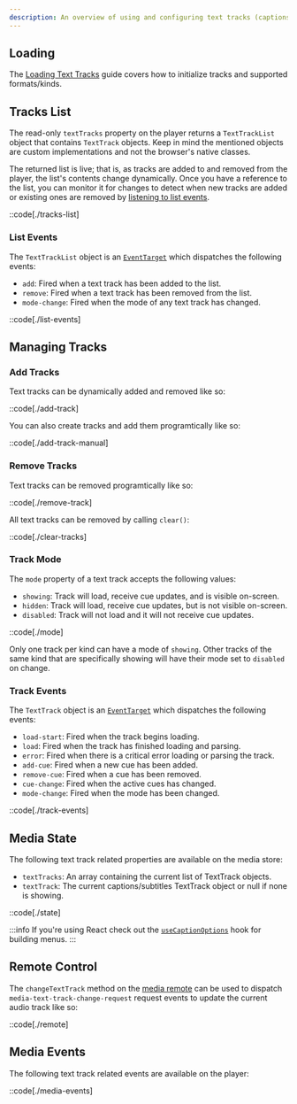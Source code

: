 ```yaml
---
description: An overview of using and configuring text tracks (captions/subtitles).
---
```


## Loading

The [Loading Text Tracks][loading-tracks] guide covers how to initialize tracks and supported
formats/kinds.

[loading-tracks]: /docs/wc/player/core-concepts/loading#text-tracks

## Tracks List

The read-only `textTracks` property on the player returns a `TextTrackList` object that
contains `TextTrack` objects. Keep in mind the mentioned objects are custom implementations and
not the browser's native classes.

The returned list is live; that is, as tracks are added to and removed from the player, the
list's contents change dynamically. Once you have a reference to the list, you can monitor it
for changes to detect when new tracks are added or existing ones are removed by
[listening to list events](#list-events).

::code[./tracks-list]

### List Events

The `TextTrackList` object is an [`EventTarget`][event-target] which dispatches the following events:

- `add`: Fired when a text track has been added to the list.
- `remove`: Fired when a text track has been removed from the list.
- `mode-change`: Fired when the mode of any text track has changed.

::code[./list-events]

[event-target]: https://developer.mozilla.org/en-US/docs/Web/API/EventTarget

## Managing Tracks

### Add Tracks

Text tracks can be dynamically added and removed like so:

::code[./add-track]

You can also create tracks and add them programtically like so:

::code[./add-track-manual]

### Remove Tracks

Text tracks can be removed programtically like so:

::code[./remove-track]

All text tracks can be removed by calling `clear()`:

::code[./clear-tracks]

### Track Mode

The `mode` property of a text track accepts the following values:

- `showing`: Track will load, receive cue updates, and is visible on-screen.
- `hidden`: Track will load, receive cue updates, but is not visible on-screen.
- `disabled`: Track will not load and it will not receive cue updates.

::code[./mode]

Only one track per kind can have a mode of `showing`. Other tracks of the same kind that are
specifically showing will have their mode set to `disabled` on change.

### Track Events

The `TextTrack` object is an [`EventTarget`][event-target] which dispatches the following events:

- `load-start`: Fired when the track begins loading.
- `load`: Fired when the track has finished loading and parsing.
- `error`: Fired when there is a critical error loading or parsing the track.
- `add-cue`: Fired when a new cue has been added.
- `remove-cue`: Fired when a cue has been removed.
- `cue-change`: Fired when the active cues has changed.
- `mode-change`: Fired when the mode has been changed.

::code[./track-events]

[event-target]: https://developer.mozilla.org/en-US/docs/Web/API/EventTarget

## Media State

The following text track related properties are available on the media store:

- `textTracks`: An array containing the current list of TextTrack objects.
- `textTrack`: The current captions/subtitles TextTrack object or null if none is showing.

::code[./state]

:::info
If you're using React check out the [`useCaptionOptions`][use-caption-options] hook for building menus.
:::

[use-caption-options]: /docs/player/api/hooks/use-caption-options

## Remote Control

The `changeTextTrack` method on the [media remote][media-remote] can be used to dispatch
`media-text-track-change-request` request events to update the current audio track like so:

::code[./remote]

[media-remote]: /docs/player/core-concepts/state-management#updating

## Media Events

The following text track related events are available on the player:

::code[./media-events]

